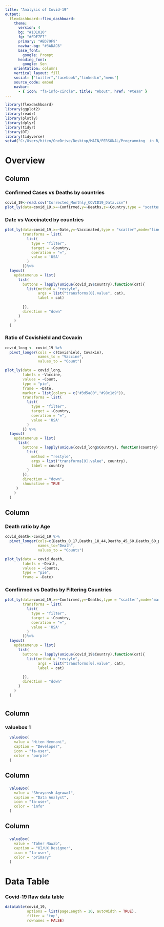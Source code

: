 ---
title: "Analysis of Covid-19"
output: 
  flexdashboard::flex_dashboard:
    theme:
      version: 4
      bg: "#101010"
      fg: "#FDF7F7" 
      primary: "#ED79F9"
      navbar-bg: "#3ADAC6"
      base_font: 
        google: Prompt
      heading_font:
        google: Sen
    orientation: columns
    vertical_layout: fill
    social: ["twitter","facebook","linkedin","menu"]
    source_code: embed
    navbar:
      - { icon: "fa-info-circle", title: "About", href: "#team" }
---

```{r setup, include=FALSE}
library(flexdashboard)
library(ggplot2)
library(readr)
library(plotly)
library(dplyr)
library(tidyr)
library(DT)
library(tidyverse)
setwd("C:/Users/hiten/OneDrive/Desktop/MAIN/PERSONAL/Programming  in R/dashboard")
```

# Overview

Column {.tabset .tabset-fade data-width=600}
-----------------------------------------------------------------------
### Confirmed Cases vs Deaths by countries

```{r}
covid_19<-read.csv("Corrected_Monthly_COVID19_Data.csv")
plot_ly(data=covid_19,x=~Confirmed,y=~Deaths,z=~Country,type = "scatter3d",mode="markers",frame=~Date)
```

### Date vs Vaccinated by countries
```{r}
plot_ly(data=covid_19,x=~Date,y=~Vaccinated,type = "scatter",mode="lines",hovertemplate="Date: %{x} <br> Vaccinated: %{y}",
        transforms = list(
          list(
            type = "filter",
            target = ~Country,
            operation = "=",
            value = 'USA'
          )
        ))%>%
  layout(
    updatemenus = list(
      list(
        buttons = lapply(unique(covid_19$Country),function(cat){
          list(method = "restyle",
               args = list("transforms[0].value", cat),
               label = cat)
          
        }),
        direction = "down"
      )
    )
  )
```

### Ratio of Covishield and Covaxin

```{r}
covid_long <- covid_19 %>%
  pivot_longer(cols = c(Covishield, Covaxin),
               names_to = "Vaccine",
               values_to = "Count")

plot_ly(data = covid_long,
        labels = ~Vaccine,
        values = ~Count,
        type = "pie",
        frame = ~Date,
        marker = list(colors = c("#3d5a80","#98c1d9")),
        transforms = list(
          list(
            type = "filter",
            target = ~Country,
            operation = "=",
            value = 'USA'
          )
        )) %>%
  layout(
    updatemenus = list(
      list(
        buttons = lapply(unique(covid_long$Country), function(country) {
          list(
            method = "restyle",
            args = list("transforms[0].value", country),
            label = country
          )
        }),
        direction = "down",
        showactive = TRUE
     )
    )
  )
```
Column {data-width=400}
-----------------------------------------------------------------------

### Death ratio by Age

```{r}
covid_death<-covid_19 %>%
  pivot_longer(cols=c(Deaths_0_17,Deaths_18_44,Deaths_45_60,Deaths_60_plus),
               names_to="Death",
               values_to = "Counts")

plot_ly(data = covid_death,
        labels = ~Death,
        values = ~Counts,
        type = "pie",
        frame = ~Date)
```

### Comfirmed vs Deaths by Filtering Countries

```{r}
plot_ly(data=covid_19,x=~Confirmed,y=~Deaths,type = "scatter",mode="markers",color = ~Date,
        transforms = list(
          list(
            type = "filter",
            target = ~Country,
            operation = "=",
            value = 'USA'
          )
        ))%>%
  layout(
    updatemenus = list(
      list(
        buttons = lapply(unique(covid_19$Country),function(cat){
          list(method = "restyle",
               args = list("transforms[0].value", cat),
               label = cat)
          
        }),
        direction = "down"
      )
    )
  )
```

#  {#team}

Column {data-width=300}
---

### valuebox 1

```{r}
  valueBox(
    value = "Hiten Hemnani",
    caption = "Developer",
    icon = "fa-user",
    color = "purple"
  )
```

Column {data-width=300}
---
###
  
```{r}
  valueBox(
    value = "Shrayansh Agrawal",
    caption = "Data Analyst",
    icon = "fa-user",
    color = "info"
  )
```
  
  Column {data-width=300}
---

###  

```{r}
  valueBox(
    value = "Taher Nawab",
    caption = "UI/UX Designer",
    icon = "fa-user",
    color = "primary"
  )
```

# Data Table

### Covid-19 Raw data table

```{r}
datatable(covid_19, 
          options = list(pageLength = 10, autoWidth = TRUE),
          filter = 'top',
          rownames = FALSE)
```
